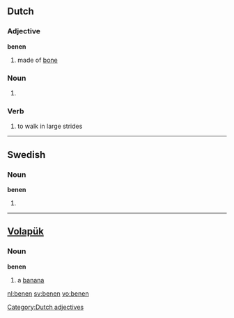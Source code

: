 ==Dutch==

===Adjective===
'''benen'''
[[Category:Dutch adjectives]]

# made of [[bone]]

===Noun===
{{nl-noun-pl|beentjes|dim2=beendertjes}}

# {{plural of|been|lang=nl}}

===Verb===
{{nl-verb-weak}}

# to walk in large strides

----

==Swedish==

===Noun===
'''benen'''

# {{sv-noun-form-def-pl|ben}}

----

==[[Volapük]]==

===Noun===
'''benen'''

# a [[banana]]

[[nl:benen]]
[[sv:benen]]
[[vo:benen]]